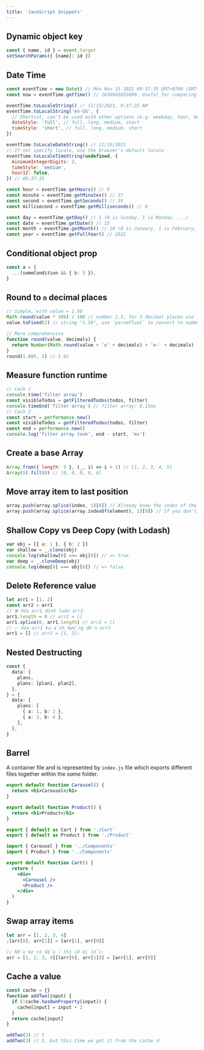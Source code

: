 ```yaml
---
title: 'JavaScript Snippets'
---
```



## Dynamic object key

```js
const { name, id } = event.target
setSearchParams({ [name]: id })
```

## Date Time

```js
const eventTime = new Date() // Mon Nov 15 2021 09:37:35 GMT+0700 (GMT+07:00)
const now = eventTime.getTime() // 1636943855000. Useful for comparing date values. `Date.now()` is the same.

eventTime.toLocaleString() // 11/15/2021, 9:37:35 AM
eventTime.toLocalString('en-US', {
  // Shortcut, can't be used with other options (e.g. weekday, hour, month, etc.).
  dateStyle: 'full', // full, long, medium, short
  timeStyle: 'short', // full, long, medium, short
})

eventTime.toLocaleDateString() // 11/15/2021
// If not specify locale, use the browser's default locale
eventTime.toLocaleTimeString(undefined, {
  minimumIntegerDigits: 2,
  timeStyle: 'medium',
  hour12: false,
}) // 09:37:35

const hour = eventTime.getHours() // 9
const minute = eventTime.getMinutes() // 37
const second = eventTime.getSeconds() // 35
const millisecond = eventTime.getMilliseconds() // 0

const day = eventTime.getDay() // 1 (0 is Sunday, 1 is Monday, ...)
const date = eventTime.getDate() // 15
const month = eventTime.getMonth() // 10 (0 is January, 1 is February, ...)
const year = eventTime.getFullYear() // 2021
```

## Conditional object prop

```js
const a = {
  ...(someCondition && { b: 5 }),
}
```

## Round to `n` decimal places

```js
// Simple, with value = 1.50
Math.round(value * 100) / 100 // number 1.5, for 3 decimal places use 1000, etc.
value.toFixed(2) // string "1.50", use `parseFloat` to convert to number 1.5

// More comprehensive
function round(value, decimals) {
  return Number(Math.round(value + 'e' + decimals) + 'e-' + decimals)
}
round(1.005, 2) // 1.01
```

## Measure function runtime

```js
// Cach 1
console.time('filter array')
const visibleTodos = getFilteredTodos(todos, filter)
console.timeEnd('filter array') // filter array: 0.15ms
// Cach 2
const start = performance.now()
const visibleTodos = getFilteredTodos(todos, filter)
const end = performance.now()
console.log('filter array took', end - start, 'ms')
```

## Create a base Array

```js
Array.from({ length: 5 }, (_, i) => i + 1) // [1, 2, 3, 4, 5]
Array(5).fill(0) // [0, 0, 0, 0, 0]
```

## Move array item to last position

```js
array.push(array.splice(index, 1)[0]) // Already know the index of the item to move
array.push(array.splice(array.indexOf(element), 1)[0]) // If you don't have the index, and only the element
```

## Shallow Copy vs Deep Copy (with Lodash)

```js
var obj = [{ a: 1 }, { b: 2 }]
var shallow = _.clone(obj)
console.log(shallow[0] === obj[0]) // => true
var deep = _.cloneDeep(obj)
console.log(deep[0] === obj[0]) // => false
```

## Delete Reference value

```js
let arr1 = [1, 2]
const arr2 = arr1
// ❌ Xóa arr1 dính luôn arr2
arr1.length = 0 // arr2 = []
arr1.splice(0, arr1.length) // arr2 = []
// ✅ Xóa arr1 ko ảnh hưởng đến arr2
arr1 = [] // arr2 = [1, 2];
```

## Nested Destructing

```ts
const {
  data: {
    plans,
    plans: [plan1, plan2],
  },
} = {
  data: {
    plans: [
      { a: 1, b: 2 },
      { a: 3, b: 4 },
    ],
  },
}
```

## Barrel

A container file and is represented by `index.js` file which exports different files together within the _same_ folder.

<Tabs>
  <TabItem value="Carousel" label="Components/Carousel.jsx">

```jsx
export default function Carousel() {
  return <h1>Carousel</h1>
}
```

  </TabItem>

  <TabItem value="Product" label="Components/Product.jsx">

```jsx
export default function Product() {
  return <h1>Product</h1>
}
```

  </TabItem>

  <TabItem value="index" label="Components/index.js">

```js
export { default as Cart } from './Cart'
export { default as Product } from './Product'
```

  </TabItem>

  <TabItem value="Cart" label="Cart/Cart.jsx">

```jsx
import { Carousel } from '../Components'
import { Product } from '../Components'

export default function Cart() {
  return (
    <div>
      <Carousel />
      <Product />
    </div>
  )
}
```

  </TabItem>

</Tabs>

## Swap array items

```js
let arr = [1, 2, 3, 4]
;[arr[0], arr[1]] = [arr[1], arr[0]]

// Nếu ko có dấu ; thì sẽ bị lỗi:
arr = [1, 2, 3, 4][(arr[0], arr[1])] = [arr[1], arr[0]]
```

## Cache a value

```js
const cache = {}
function addTwo(input) {
  if (!cache.hasOwnProperty(input)) {
    cache[input] = input + 2
  }
  return cache[input]
}

addTwo(3) // 5
addTwo(3) // 5, but this time we got it from the cache 🤓
```
